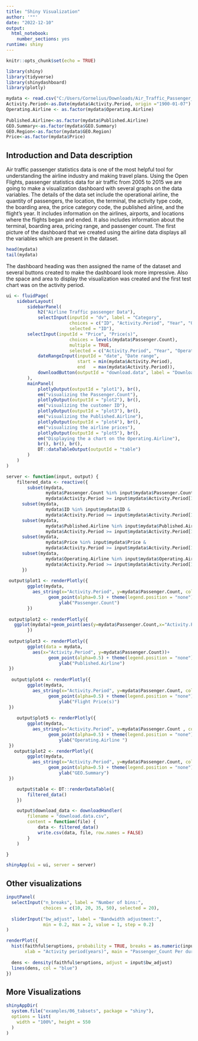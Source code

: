 ```yaml
---
title: "Shiny Visualization"
author: '""'
date: "2022-12-10"
output: 
  html_notebook: 
    number_sections: yes
runtime: shiny
---
```



```r
knitr::opts_chunk$set(echo = TRUE)
```

```r
library(shiny)
library(tidyverse)
library(shinydashboard)
library(plotly)
```


```r
mydata <- read.csv("C:/Users/Cornelius/Downloads/Air_Traffic_Passenger_Statistics.csv", stringsAsFactors=FALSE, na.strings = ".")
Activity.Period<-as.Date(mydata$Activity.Period, origin ="1900-01-07")
Operating.Airline <- as.factor(mydata$Operating.Airline)
    
Published.Airline<-as.factor(mydata$Published.Airline)
GEO.Summary<-as.factor(mydata$GEO.Summary)
GEO.Region<-as.factor(mydata$GEO.Region)
Price<-as.factor(mydata$Price)
```




##  Introduction and Data description  
Air traffic passenger statistics data is one of the most helpful tool for understanding the airline industry and making travel plans. Using the Open Flights, passenger statistics data for air traffic from 2005 to 2015 we are going to make a visualization dashboard with several graphs on the data variables. The details of the data set include the operational airline, the quantity of passengers, the location, the terminal, the activity type code, the boarding area, the price category code, the published airline, and the flight's year. It includes information on the airlines, airports, and locations where the flights began and ended. It also includes information about the terminal, boarding area, pricing range, and passenger count. The first picture of the dashboard that we created using the airline data displays all the variables which are present in the dataset.   

```r
head(mydata)
tail(mydata)
```


The dashboard heading was then assigned the name of the dataset and several buttons created to make the dashboard look more impressive. Also the space and area to display the visualization was created and the first test chart was on the activity period.  



```r

ui <- fluidPage(
    sidebarLayout(
        sidebarPanel(
            h2("Airline Traffic passenger Data"),
            selectInput(inputId = "dv", label = "Category",
                        choices = c("ID", "Activity.Period", "Year", "Operating.Airline", "OPA.IATA.Code", "Published_Airline","Price","PA.IATA.Code", "GEO.Summary", "GEO.Region", "Bound.Type", "Passenger.Count"),
                        selected = "ID"),
        selectInput(inputId = "Price", "Price(s)",
                        choices = levels(mydata$Passenger.Count),
                        multiple = TRUE,
                        selected = c("Activity.Period", "Year", "Operating.Airline", "OPA.IATA.Code", "Published.Airline","Price","PA.IATA.Code", "GEO.Summary", "GEO.Region", "Bound.Type", "Passenger.Count")),
            dateRangeInput(inputId = "date", "Date range",
                           start = min(mydata$Activity.Period),
                           end   = max(mydata$Activity.Period)),
            downloadButton(outputId = "download.data", label = "Download"),
        ),
        mainPanel(
            plotlyOutput(outputId = "plot1"), br(),
            em("visualizing the Passenger.Count"),
            plotlyOutput(outputId = "plot2"), br(),
            em("visualizing the customer ID"),
            plotlyOutput(outputId = "plot3"), br(),
            em("visualizing the Published.Airline"),
            plotlyOutput(outputId = "plot4"), br(),
            em("visualizing the airline prices"),
            plotlyOutput(outputId = "plot5"), br(),
            em("Displaying the a chart on the Operating.Airline"),
            br(), br(), br(),
            DT::dataTableOutput(outputId = "table")
        )
    )
)

server <- function(input, output) {
    filtered_data <- reactive({
        subset(mydata,
               mydata$Passenger.Count %in% input$mydata$Passenger.Count &
               mydata$Activity.Period >= input$mydata$Activity.Period[1] & mydata$Activity.Period <= input$mydata$Activity.Period[2])
      subset(mydata,
               mydata$ID %in% input$mydata$ID &
               mydata$Activity.Period >= input$mydata$Activity.Period[1] & mydata$Activity.Period <= input$mydata$Activity.Period[2])
      subset(mydata,
               mydata$Published.Airline %in% input$mydata$Published.Airline &
               mydata$Activity.Period >= input$mydata$Activity.Period[1] & mydata$Activity.Period <= input$mydata$Activity.Period[2])
      subset(mydata,
               mydata$Price %in% input$mydata$Price &
               mydata$Activity.Period >= input$mydata$Activity.Period[1] & mydata$Activity.Period <= input$mydata$Activity.Period[2])
      subset(mydata,
               mydata$Operating.Airline %in% input$mydata$Operating.Airline &
               mydata$Activity.Period >= input$mydata$Activity.Period[1] & mydata$Activity.Period <= input$mydata$Activity.Period[2])
      })
    
 output$plot1 <- renderPlotly({
        ggplot(mydata,
          aes_string(x="Activity.Period", y=mydata$Passenger.Count, color="Passenger.Count")) +
                geom_point(alpha=0.5) + theme(legend.position = "none") +
                    ylab("Passenger.Count")
        })
   
 output$plot2 <- renderPlotly({
   ggplot(mydata)+geom_point(aes(y=mydata$Passenger.Count,x="Activity.Period")) + scale_x_continuous() + geom_jitter(aes(y=mydata$ID,x="Activity.Period"))
        })
 
 output$plot3 <- renderPlotly({
        ggplot(data = mydata,
          aes(x="Activity.Period", y=mydata$Passenger.Count))+
                geom_point(alpha=0.5) + theme(legend.position = "none") +
                    ylab("Published.Airline")
 })
 
  output$plot4 <- renderPlotly({
        ggplot(mydata,
          aes_string(x="Activity.Period", y=mydata$Passenger.Count, color="Price")) +
                geom_point(alpha=0.5) + theme(legend.position = "none") +
                    ylab("Flight Price(s)")
 })
  
    output$plot5 <- renderPlotly({
        ggplot(mydata,
          aes_string(x="Activity.Period", y=mydata$Passenger.Count , color="Operating.Airline ")) +
                geom_point(alpha=0.5) + theme(legend.position = "none") +
                    ylab("Operating.Airline ")
 })
   output$plot2 <- renderPlotly({
        ggplot(mydata,
          aes_string(x="Activity.Period", y=mydata$Passenger.Count, color="GEO.Summary")) +
                geom_point(alpha=0.5) + theme(legend.position = "none") +
                    ylab("GEO.Summary")
 })

    output$table <- DT::renderDataTable({
        filtered_data()
    })

    output$download_data <- downloadHandler(
        filename = "download.data.csv",
        content = function(file) {
            data <- filtered_data()
            write.csv(data, file, row.names = FALSE)
        }
    )

}

shinyApp(ui = ui, server = server)

```

## Other visualizations

```r
inputPanel(
  selectInput("n_breaks", label = "Number of bins:",
              choices = c(10, 20, 35, 50), selected = 20),
  
  sliderInput("bw_adjust", label = "Bandwidth adjustment:",
              min = 0.2, max = 2, value = 1, step = 0.2)
)

renderPlot({
  hist(faithful$eruptions, probability = TRUE, breaks = as.numeric(input$n_breaks),
       xlab = "Activity period(years)", main = "Passenger_Count Per during each activity period")
  
  dens <- density(faithful$eruptions, adjust = input$bw_adjust)
  lines(dens, col = "blue")
})
```

## More Visualizations


```r
shinyAppDir(
  system.file("examples/06_tabsets", package = "shiny"),
  options = list(
    width = "100%", height = 550
  )
)
```




